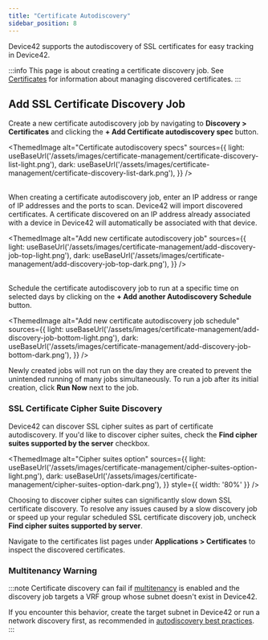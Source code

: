 ```yaml
---
title: "Certificate Autodiscovery"
sidebar_position: 8
---
```



Device42 supports the autodiscovery of SSL certificates for easy tracking in Device42.

:::info
This page is about creating a certificate discovery job. See [Certificates](/infrastructure-management/certificate-management.mdx) for information about managing discovered certificates.
:::

## Add SSL Certificate Discovery Job

Create a new certificate autodiscovery job by navigating to **Discovery > Certificates** and clicking the **+ Add Certificate autodiscovery spec** button.

<ThemedImage
  alt="Certificate autodiscovery specs"
  sources={{
    light: useBaseUrl('/assets/images/certificate-management/certificate-discovery-list-light.png'),
    dark: useBaseUrl('/assets/images/certificate-management/certificate-discovery-list-dark.png'),
  }}
/>
<br/><br/>

When creating a certificate autodiscovery job, enter an IP address or range of IP addresses and the ports to scan. Device42 will import discovered certificates. A certificate discovered on an IP address already associated with a device in Device42 will automatically be associated with that device.

<ThemedImage
  alt="Add new certificate autodiscovery job"
  sources={{
    light: useBaseUrl('/assets/images/certificate-management/add-discovery-job-top-light.png'),
    dark: useBaseUrl('/assets/images/certificate-management/add-discovery-job-top-dark.png'),
  }}
/>
<br/><br/>

Schedule the certificate autodiscovery job to run at a specific time on selected days by clicking on the **+ Add another Autodiscovery Schedule** button.

<ThemedImage
  alt="Add new certificate autodiscovery job schedule"
  sources={{
    light: useBaseUrl('/assets/images/certificate-management/add-discovery-job-bottom-light.png'),
    dark: useBaseUrl('/assets/images/certificate-management/add-discovery-job-bottom-dark.png'),
  }}
/>

Newly created jobs will not run on the day they are created to prevent the unintended running of many jobs simultaneously. To run a job after its initial creation, click **Run Now** next to the job.

### SSL Certificate Cipher Suite Discovery

Device42 can discover SSL cipher suites as part of certificate autodiscovery. If you'd like to discover cipher suites, check the **Find cipher suites supported by the server** checkbox.

<ThemedImage
  alt="Cipher suites option"
  sources={{
    light: useBaseUrl('/assets/images/certificate-management/cipher-suites-option-light.png'),
    dark: useBaseUrl('/assets/images/certificate-management/cipher-suites-option-dark.png'),
  }}
  style={{ width: '80%' }}
/>

Choosing to discover cipher suites can significantly slow down SSL certificate discovery. To resolve any issues caused by a slow discovery job or speed up your regular scheduled SSL certificate discovery job, uncheck **Find cipher suites supported by server**.

Navigate to the certificates list pages under **Applications > Certificates** to inspect the discovered certificates. 

### Multitenancy Warning

:::note
Certificate discovery can fail if [multitenancy](/administration/role-based-access-control/role-based-permissions-and-access.mdx) is enabled and the discovery job targets a VRF group whose subnet doesn't exist in Device42.

If you encounter this behavior, create the target subnet in Device42 or run a network discovery first, as recommended in [autodiscovery best practices](autodisc-best-practices.md).
:::

